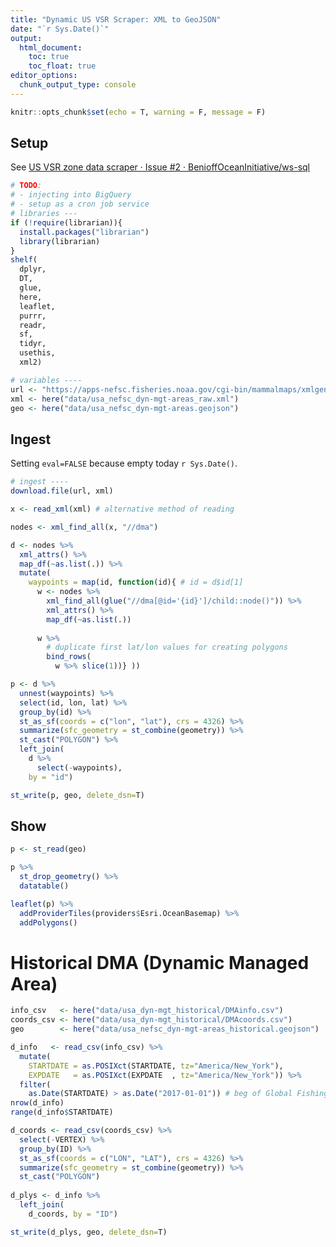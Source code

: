 ```yaml
---
title: "Dynamic US VSR Scraper: XML to GeoJSON"
date: "`r Sys.Date()`"
output:
  html_document:
    toc: true
    toc_float: true
editor_options: 
  chunk_output_type: console
---
```


```r
knitr::opts_chunk$set(echo = T, warning = F, message = F)
```

## Setup

See [US VSR zone data scraper · Issue #2 · BenioffOceanInitiative/ws-sql](https://github.com/BenioffOceanInitiative/ws-sql/issues/2)

```r
# TODO: 
# - injecting into BigQuery
# - setup as a cron job service
# libraries ---
if (!require(librarian)){
  install.packages("librarian")
  library(librarian)
}
shelf(
  dplyr,
  DT,
  glue,
  here,
  leaflet,
  purrr,
  readr,
  sf,
  tidyr,
  usethis,
  xml2)
```

```r
# variables ----
url <- "https://apps-nefsc.fisheries.noaa.gov/cgi-bin/mammalmaps/xmlgenDMA.pl"
xml <- here("data/usa_nefsc_dyn-mgt-areas_raw.xml")
geo <- here("data/usa_nefsc_dyn-mgt-areas.geojson")
```

## Ingest

Setting `eval=FALSE` because empty today `r Sys.Date()`.

```r
# ingest ----
download.file(url, xml)

x <- read_xml(xml) # alternative method of reading 

nodes <- xml_find_all(x, "//dma")

d <- nodes %>% 
  xml_attrs() %>% 
  map_df(~as.list(.)) %>% 
  mutate(
    waypoints = map(id, function(id){ # id = d$id[1]
      w <- nodes %>% 
        xml_find_all(glue("//dma[@id='{id}']/child::node()")) %>% 
        xml_attrs() %>%
        map_df(~as.list(.))
      
      w %>% 
        # duplicate first lat/lon values for creating polygons
        bind_rows(
          w %>% slice(1))} ))

p <- d %>% 
  unnest(waypoints) %>% 
  select(id, lon, lat) %>% 
  group_by(id) %>% 
  st_as_sf(coords = c("lon", "lat"), crs = 4326) %>% 
  summarize(sfc_geometry = st_combine(geometry)) %>% 
  st_cast("POLYGON") %>% 
  left_join(
    d %>% 
      select(-waypoints),
    by = "id")

st_write(p, geo, delete_dsn=T)
```

## Show

```r
p <- st_read(geo)

p %>% 
  st_drop_geometry() %>% 
  datatable()
```


```r
leaflet(p) %>%
  addProviderTiles(providers$Esri.OceanBasemap) %>% 
  addPolygons() 
```


# Historical DMA (Dynamic Managed Area)

```r
info_csv   <- here("data/usa_dyn-mgt_historical/DMAinfo.csv")
coords_csv <- here("data/usa_dyn-mgt_historical/DMAcoords.csv")
geo        <- here("data/usa_nefsc_dyn-mgt-areas_historical.geojson")

d_info   <- read_csv(info_csv) %>% 
  mutate(
    STARTDATE = as.POSIXct(STARTDATE, tz="America/New_York"),
    EXPDATE   = as.POSIXct(EXPDATE  , tz="America/New_York")) %>% 
  filter(
    as.Date(STARTDATE) > as.Date("2017-01-01")) # beg of Global Fishing Watch ship data
nrow(d_info)
range(d_info$STARTDATE)

d_coords <- read_csv(coords_csv) %>% 
  select(-VERTEX) %>% 
  group_by(ID) %>% 
  st_as_sf(coords = c("LON", "LAT"), crs = 4326) %>% 
  summarize(sfc_geometry = st_combine(geometry)) %>% 
  st_cast("POLYGON")
  
d_plys <- d_info %>% 
  left_join(
    d_coords, by = "ID")

st_write(d_plys, geo, delete_dsn=T)
```

